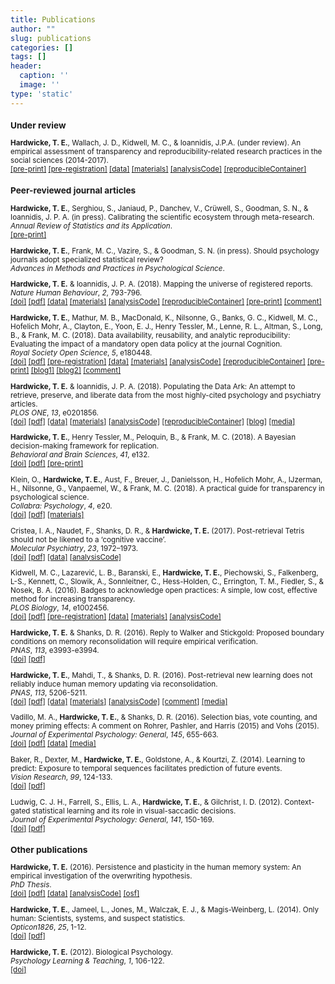```yaml
---
title: Publications
author: ""
slug: publications
categories: []
tags: []
header:
  caption: ''
  image: ''
type: 'static'
---
```


<small>

### Under review

**Hardwicke, T. E.**, Wallach, J. D., Kidwell, M. C., & Ioannidis, J.P.A. (under review). An empirical assessment of transparency and reproducibility-related research practices in the social sciences (2014-2017).  
[[pre-print]](https://doi.org/10.31222/osf.io/6uhg5) [[pre-registration]](https://osf.io/u5bk9/) [[data]](https://osf.io/u9fw8/) [[materials]](https://osf.io/z9qtr/) [[analysisCode]](https://osf.io/sbrez/) [[reproducibleContainer]](https://doi.org/10.24433/CO.2749769.v2)

### Peer-reviewed journal articles

**Hardwicke, T. E.**, Serghiou, S., Janiaud, P., Danchev, V., Crüwell, S., Goodman, S. N., & Ioannidis, J. P. A. (in press). Calibrating the scientific ecosystem through meta-research.  
*Annual Review of Statistics and its Application*.  
[[pre-print]](https://doi.org/10.31222/osf.io/krb58)

**Hardwicke, T. E.**, Frank, M. C., Vazire, S., & Goodman, S. N. (in press). Should psychology journals adopt specialized statistical review?  
*Advances in Methods and Practices in Psychological Science*.

**Hardwicke, T. E.** & Ioannidis, J. P. A. (2018). Mapping the universe of registered reports.   
*Nature Human Behaviour*, *2*, 793-796.  
[[doi]](https://doi.org/10.1038/s41562-018-0444-y) [[pdf]](https://rdcu.be/8eBP) [[data]](https://osf.io/rv7eb/) [[materials]](https://osf.io/uzegq/) [[analysisCode]](https://osf.io/uzfjp/) [[reproducibleContainer]](https://doi.org/10.24433/CO.03fa2564-3910-4982-9882-4f2fcec50385.v3) [[pre-print]](https://dx.doi.org/10.17605/OSF.IO/FZPCY) [[comment]](https://doi.org/10.1038/s41562-018-0449-6)

**Hardwicke, T. E.**, Mathur, M. B., MacDonald, K., Nilsonne, G., Banks, G. C., Kidwell, M. C., Hofelich Mohr, A., Clayton, E., Yoon, E. J., Henry Tessler, M., Lenne, R. L., Altman, S., Long, B., & Frank, M. C. (2018). Data availability, reusability, and analytic reproducibility: Evaluating the impact of a mandatory open data policy at the journal Cognition.   
*Royal Society Open Science*, *5*, e180448.  
[[doi]](https://dx.doi.org/10.1098/rsos.180448) [[pdf]](/files/Hardwicke_reproducibility_2018.pdf) [[pre-registration]](https://osf.io/q4qy3/) [[data]](https://osf.io/6s8b3/) [[materials]](https://osf.io/k2mdr/) [[analysisCode]](https://osf.io/wf3as/) [[reproducibleContainer]](https://doi.org/10.24433/CO.abd8b483-c5e3-4382-a493-1fc5aecb0f1d.v2) [[pre-print]](https://dx.doi.org/10.17605/OSF.IO/39CFB) [[blog1]](https://tomhardwicke.netlify.com/blog/psychology-reproducibility/) [[blog2]](https://tomhardwicke.netlify.com/blog/open-data-reusability/) [[comment]](https://doi.org/10.1016/j.cognition.2018.10.008)

**Hardwicke, T. E.** & Ioannidis, J. P. A. (2018). Populating the Data Ark: An attempt to retrieve, preserve, and liberate data from the most highly-cited psychology and psychiatry articles.  
*PLOS ONE*, *13*, e0201856.  
[[doi]](https://doi.org/10.1371/journal.pone.0201856) [[pdf]](/files/Hardwicke_Ioannidis_2018_plos_one.pdf) [[data]](https://osf.io/r38qu/) [[materials]](https://osf.io/4dum6/) [[analysisCode]](https://osf.io/7syrt/) [[reproducibleContainer]](https://doi.org/10.24433/CO.241ffbb1-5b81-44bd-94f4-d066b62c5f7f.v2) [[blog]](https://tomhardwicke.netlify.com/blog/attrition-scholarly-record/) [[media]](http://blogs.discovermagazine.com/neuroskeptic/2018/08/06/how-accessible-is-psychology-data/)

**Hardwicke, T. E.**, Henry Tessler, M., Peloquin, B., & Frank, M. C. (2018). A Bayesian decision-making framework for replication.  
*Behavioral and Brain Sciences*, *41*, e132.  
[[doi]](https://doi.org/10.1017/S0140525X18000675) [[pdf]](/files/Zwann_replication_2018.pdf) [[pre-print]](https://dx.doi.org/10.17605/OSF.IO/N3YAH)

Klein, O., **Hardwicke, T. E.**, Aust, F., Breuer, J., Danielsson, H., Hofelich Mohr, A., IJzerman, H., Nilsonne, G., Vanpaemel, W., & Frank, M. C. (2018). A practical guide for transparency in psychological science.  
*Collabra: Psychology*, *4*, e20.  
[[doi]](http://doi.org/10.1525/collabra.158) [[pdf]](/files/transparencyGuide.pdf) [[materials]](https://osf.io/xf6ug/)

Cristea, I. A., Naudet, F., Shanks, D. R., & **Hardwicke, T. E.** (2017). Post-retrieval Tetris should not be likened to a ‘cognitive vaccine’.  
*Molecular Psychiatry*, *23*, 1972–1973.  
[[doi]](http://dx.doi.org/10.1038/mp.2017.222) [[pdf]](/files/Cristea_tetris_2017.pdf) [[data]](https://osf.io/nwz9j/) [[analysisCode]](https://osf.io/p3z58/)

Kidwell, M. C., Lazarević, L. B., Baranski, E., **Hardwicke, T. E.**, Piechowski, S., Falkenberg, L-S., Kennett, C., Slowik, A., Sonnleitner, C., Hess-Holden, C., Errington, T. M., Fiedler, S., & Nosek, B. A. (2016). Badges to acknowledge open practices: A simple, low cost, effective method for increasing transparency.  
*PLOS Biology*, *14*, e1002456.  
[[doi]](https://dx.doi.org/10.1371/journal.pbio.1002456) [[pdf]](/files/openBadges.pdf) [[pre-registration]](https://osf.io/3upzh/) [[data]](https://osf.io/u6g7t/) [[materials]](https://osf.io/8kt4b/) [[analysisCode]](https://osf.io/257kv/)

**Hardwicke, T. E.** & Shanks, D. R. (2016). Reply to Walker and Stickgold: Proposed boundary conditions on memory reconsolidation will require empirical verification.  
*PNAS*, *113*, e3993-e3994.  
[[doi]](https://dx.doi.org/10.1073/pnas.1608235113) [[pdf]](/files/sequenceReconReply.pdf)

**Hardwicke, T. E.**, Mahdi, T., & Shanks, D. R. (2016). Post-retrieval new learning does not reliably induce human memory updating via reconsolidation.  
*PNAS*, *113*, 5206-5211.  
[[doi]](https://dx.doi.org/10.1073/pnas.1601440113) [[pdf]](/files/sequenceRecon.pdf) [[data]](https://osf.io/bm47u/) [[materials]](https://osf.io/xyf34/) [[analysisCode]](https://osf.io/se6gb/) [[comment]](https://doi.org/10.1073/pnas.1607964113) [[media]](http://blogs.discovermagazine.com/neuroskeptic/2016/05/19/does-reconsolidation-exist/)

Vadillo, M. A., **Hardwicke, T. E.**, & Shanks, D. R. (2016). Selection bias, vote counting, and money priming effects: A comment on Rohrer, Pashler, and Harris (2015) and Vohs (2015).  
*Journal of Experimental Psychology: General*, *145*, 655-663.  
[[doi]](https://dx.doi.org/10.1037/xge0000157) [[pdf]](/files/moneyPriming.pdf) [[data]](https://osf.io/4e3gy/) [[media]](http://blogs.discovermagazine.com/neuroskeptic/2016/04/23/publication-bias-in-money-priming/)

Baker, R., Dexter, M., **Hardwicke, T. E.**, Goldstone, A., & Kourtzi, Z. (2014). Learning to predict: Exposure to temporal sequences facilitates prediction of future events.  
*Vision Research*, *99*, 124-133.  
[[doi]](http://dx.doi.org/10.1016/j.visres.2013.10.017) [[pdf]](/files/learningToPredict.pdf)

Ludwig, C. J. H., Farrell, S., Ellis, L. A., **Hardwicke, T. E.**, & Gilchrist, I. D. (2012). Context-gated statistical learning and its role in visual-saccadic decisions.  
*Journal of Experimental Psychology: General*, *141*, 150-169.  
[[doi]](http://dx.doi.org/10.1037/a0024916) [[pdf]](/files/contextGatedSL.pdf)

### Other publications

**Hardwicke, T. E.** (2016). Persistence and plasticity in the human memory system: An empirical investigation of the overwriting hypothesis.  
*PhD Thesis*.  
[[doi]](https://dx.doi.org/10.17605/OSF.IO/R4C32) [[pdf]](/files/Hardwicke_thesis.pdf) [[data]](https://osf.io/rxtgs/) [[analysisCode]](https://osf.io/rxtgs/) [[osf]](https://osf.io/rxtgs/)

**Hardwicke, T. E.**, Jameel, L., Jones, M., Walczak, E. J., & Magis-Weinberg, L. (2014). Only human: Scientists, systems, and suspect statistics.  
*Opticon1826*, *25*, 1-12.  
[[doi]](http://dx.doi.org/10.5334/opt.ch) [[pdf]](/files/onlyHuman.pdf)

**Hardwicke, T. E.** (2012). Biological Psychology.  
*Psychology Learning & Teaching*, *1*, 106-122.  
[[doi]](http://dx.doi.org/10.2304/plat.2012.11.1.106)

</small>
